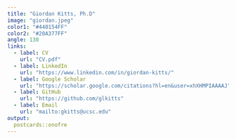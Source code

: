 ```yaml
---
title: "Giordan Kitts, Ph.D"
image: "giordan.jpeg"
color1: "#440154FF"
color2: "#20A377FF"
angle: 130
links:
  - label: CV
    url: "CV.pdf"
  - label: LinkedIn
    url: "https://www.linkedin.com/in/giordan-kitts/"    
  - label: Google Scholar
    url: "https://scholar.google.com/citations?hl=en&user=xhXHMPIAAAAJ"
  - label: GitHub
    url: "https://github.com/glkitts"
  - label: Email
    url: "mailto:gkitts@ucsc.edu"
output:
  postcards::onofre
---
```


